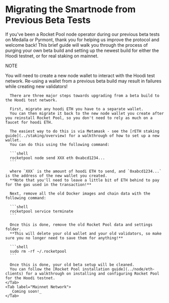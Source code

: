 
# Migrating the Smartnode from Previous Beta Tests

If you've been a Rocket Pool node operator during our previous beta tests on Medalla or Pyrmont, thank you for helping us improve the protocol and welcome back!
This brief guide will walk you through the process of purging your own beta build and setting up the newest build for either the Hoodi testnet, or for real staking on mainnet.

<div className="p-3">
  <Tabs>
    <Tab label="Hoodi Network">
      <p className="rspress-directive warning">
        <p className="rspress-directive-title">NOTE</p>
        You will need to create a new node wallet to interact with the Hoodi test network.
        Re-using a wallet from a previous beta build may result in failures while creating new validators!
      </p>

      There are three major steps towards upgrading from a beta build to the Hoodi test network.

      First, migrate any hoodi ETH you have to a separate wallet.
      You can then migrate it back to the new node wallet you create after you reinstall Rocket Pool, so you don't need to rely as much on a faucet for hoodi ETH.

      The easiest way to do this is via Metamask - see the [rETH staking guide](../staking/overview) for a walkthrough of how to set up a new wallet.
      You can do this using the following command:

      ```shell
      rocketpool node send XXX eth 0xabcd1234...
      ```

      where `XXX` is the amount of hoodi ETH to send, and `0xabcd1234...` is the address of the new wallet you created.
      **Note that you'll need to leave a little bit of ETH behind to pay for the gas used in the transaction!**

      Next, remove all the old Docker images and chain data with the following command:

      ```shell
      rocketpool service terminate
      ```

      Once this is done, remove the old Rocket Pool data and settings folder.
      **This will delete your old wallet and your old validators, so make sure you no longer need to save them for anything!**

      ```shell
      sudo rm -rf ~/.rocketpool
      ```

      Once this is done, your old beta setup will be cleaned.
      You can follow the [Rocket Pool installation guide](../node/eth-clients) for a walkthrough on installing and configuring Rocket Pool for the Hoodi testnet.
    </Tab>
    <Tab label="Mainnet Network">
      _Coming soon!_
    </Tab>

  </Tabs>
</div>
